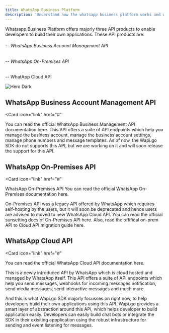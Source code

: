 ```yaml
---
title: WhatsApp Business Platform
description: 'Understand how the whatsapp business platform works and what can you use to build your own application via the API products whatsapp offers'
---
```

Whatsapp Business Platform offers majorly three API products to enable developers to build their own applications. These API products are:

<h6>-- WhatsApp Business Account Management API </h6>
<h6>-- WhatsApp On-Premises API </h6>
-- WhatApp Cloud API 

<img
  className="hidden dark:block"
  src="/images/hero-dark.svg"
  alt="Hero Dark"
/>

## WhatsApp Business Account Management API

<Card
    icon="link"
    href="#"
  >
You can read the official WhatsApp Business Management API documentation here.
</Card>
This API offers a suite of API endpoints which help you manage the business account, manage the business account settings, manage phone numbers and message templates. As of now, the Wapi.go SDK do not supports this API, but we are working on it and will soon release the support for this API.

## WhatsApp On-Premises API

<Card
    icon="link"
    href="#"
  >
WhatsApp On-Premises API
You can read the official WhatsApp On-Premises documentation here.
</Card>

On-Premises API was a legacy API offered by WhatsApp which requires self-hosting by the users, but it will soon be deprecated and hence users are advised to moved to new WhatsApp Cloud API. You can read the official sunsetting docs of On-Premises API here. Also, read the offifical on-prem API to Cloud API migration guide here.

## WhatsApp Cloud API
<Card
    icon="link"
    href="#"
  >
You can read the official WhatsApp Cloud API documentation here.
</Card>

This is a newly introduced API by WhatsApp which is cloud hosted and managed by WhatsApp itself. This API offers a suite of API endpoints which help you send messages, webhooks for incoming messages notification, send media messages, send interactive messages and much more.

And this is what Wapi.go SDK majorly focusses on right now, to help developers build their own applications using this API. Wapi.go provides a smart layer of abstraction around this API, which helps developer to build application easily. Developers can easily build chat bots or integrate the SDK in their exisiting appplication using the robust infrastructure for sending and event listening for messages.



